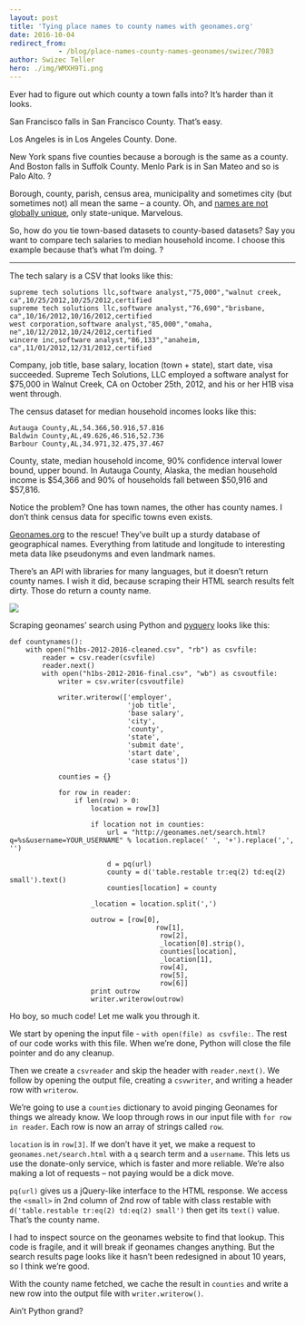 ```yaml
---
layout: post
title: 'Tying place names to county names with geonames.org'
date: 2016-10-04
redirect_from: 
            - /blog/place-names-county-names-geonames/swizec/7083
author: Swizec Teller
hero: ./img/WMXH9Ti.png
---
```

Ever had to figure out which county a town falls into? It’s harder than it looks.



San Francisco falls in San Francisco County. That’s easy.



Los Angeles is in Los Angeles County. Done.



New York spans five counties because a borough is the same as a county. And Boston falls in Suffolk County. Menlo Park is in San Mateo and so is Palo Alto. ?



Borough, county, parish, census area, municipality and sometimes city (but sometimes not) all mean the same – a county. Oh, and [names are not globally unique](http://swizec.com/blog/livecoding-24-choropleth-react-js/swizec/7078), only state-unique. Marvelous.



So, how do you tie town-based datasets to county-based datasets? Say you want to compare tech salaries to median household income. I choose this example because that’s what I’m doing. ?



* * *



The tech salary is a CSV that looks like this:



```
supreme tech solutions llc,software analyst,"75,000","walnut creek, ca",10/25/2012,10/25/2012,certified
supreme tech solutions llc,software analyst,"76,690","brisbane, ca",10/16/2012,10/16/2012,certified
west corporation,software analyst,"85,000","omaha, ne",10/12/2012,10/24/2012,certified
wincere inc,software analyst,"86,133","anaheim, ca",11/01/2012,12/31/2012,certified
```



Company, job title, base salary, location (town + state), start date, visa succeeded. Supreme Tech Solutions, LLC employed a software analyst for $75,000 in Walnut Creek, CA on October 25th, 2012, and his or her H1B visa went through.



The census dataset for median household incomes looks like this:



```
Autauga County,AL,54.366,50.916,57.816
Baldwin County,AL,49.626,46.516,52.736
Barbour County,AL,34.971,32.475,37.467
```



County, state, median household income, 90% confidence interval lower bound, upper bound. In Autauga County, Alaska, the median household income is $54,366 and 90% of households fall between $50,916 and $57,816.



Notice the problem? One has town names, the other has county names. I don’t think census data for specific towns even exists.



[Geonames.org](geonames.org) to the rescue! They’ve built up a sturdy database of geographical names. Everything from latitude and longitude to interesting meta data like pseudonyms and even landmark names.



There’s an API with libraries for many languages, but it doesn’t return county names. I wish it did, because scraping their HTML search results felt dirty. Those do return a county name.



![](./img/WMXH9Ti.png)



Scraping geonames’ search using Python and [pyquery](https://pythonhosted.org/pyquery/) looks like this:

```
def countynames():
    with open("h1bs-2012-2016-cleaned.csv", "rb") as csvfile:
        reader = csv.reader(csvfile)
        reader.next()
        with open("h1bs-2012-2016-final.csv", "wb") as csvoutfile:
            writer = csv.writer(csvoutfile)

            writer.writerow(['employer',
                             'job title',
                             'base salary',
                             'city',
                             'county',
                             'state',
                             'submit date',
                             'start date',
                             'case status'])

            counties = {}

            for row in reader:
                if len(row) > 0:
                    location = row[3]

                    if location not in counties:
                        url = "http://geonames.net/search.html?q=%s&username=YOUR_USERNAME" % location.replace(' ', '+').replace(',', '')

                        d = pq(url)
                        county = d('table.restable tr:eq(2) td:eq(2) small').text()
                        counties[location] = county

                    _location = location.split(',')

                    outrow = [row[0],
                                    row[1],
                                     row[2],
                                     _location[0].strip(),
                                     counties[location],
                                     _location[1],
                                     row[4],
                                     row[5],
                                     row[6]]
                    print outrow
                    writer.writerow(outrow)
```



Ho boy, so much code! Let me walk you through it.



We start by opening the input file - `with open(file) as csvfile:`. The rest of our code works with this file. When we’re done, Python will close the file pointer and do any cleanup.



Then we create a `csvreader` and skip the header with `reader.next()`. We follow by opening the output file, creating a `csvwriter`, and writing a header row with `writerow`.



We’re going to use a `counties` dictionary to avoid pinging Geonames for things we already know. We loop through rows in our input file with `for row in reader`. Each row is now an array of strings called `row`.



`location` is in `row[3]`. If we don’t have it yet, we make a request to `geonames.net/search.html` with a `q` search term and a `username`. This lets us use the donate-only service, which is faster and more reliable. We’re also making a lot of requests – not paying would be a dick move.



`pq(url)` gives us a jQuery-like interface to the HTML response. We access the `<small>` in 2nd column of 2nd row of table with class restable with `d('table.restable tr:eq(2) td:eq(2) small')` then get its `text()` value. That’s the county name.



I had to inspect source on the geonames website to find that lookup. This code is fragile, and it will break if geonames changes anything. But the search results page looks like it hasn’t been redesigned in about 10 years, so I think we’re good.



With the county name fetched, we cache the result in `counties` and write a new row into the output file with `writer.writerow()`.



Ain’t Python grand?